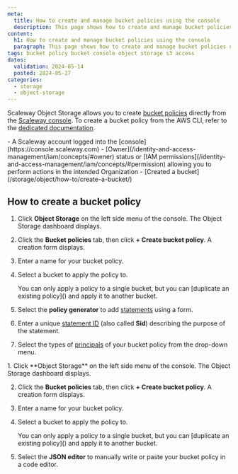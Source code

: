 ```yaml
---
meta:
  title: How to create and manage bucket policies using the console
  description: This page shows how to create and manage bucket policies using the Scaleway console
content:
  h1: How to create and manage bucket policies using the console
  paragraph: This page shows how to create and manage bucket policies using the Scaleway console
tags: bucket policy bucket console object storage s3 access
dates:
  validation: 2024-05-14
  posted: 2024-05-27
categories:
  - storage
  - object-storage
---
```


Scaleway Object Storage allows you to create [bucket policies](/storage/object/concepts/#bucket-policy) directly from the [Scaleway console](https://console.scaleway.com). To create a bucket policy from the AWS CLI, refer to the [dedicated documentation](/storage/object/api-cli/create-bucket-policy/).

<Macro id="storage-bucket-policy" />

<Macro id="requirements" />
- A Scaleway account logged into the [console](https://console.scaleway.com)
- [Owner](/identity-and-access-management/iam/concepts/#owner) status or [IAM permissions](/identity-and-access-management/iam/concepts/#permission) allowing you to perform actions in the intended Organization
- [Created a bucket](/storage/object/how-to/create-a-bucket/)

## How to create a bucket policy

<Tabs id="bucket-policy-gen">
<TabsTab label="Policy generator">

1. Click **Object Storage** on the left side menu of the console. The Object Storage dashboard displays.

2. Click the **Bucket policies** tab, then click **+ Create bucket policy**. A creation form displays.

3. Enter a name for your bucket policy.

4. Select a bucket to apply the policy to. 

    <Message type="note">
      You can only apply a policy to a single bucket, but you can [duplicate an existing policy]() and apply it to another bucket.
    </Message>

5. Select the **policy generator** to add [statements](/storage/object/api-cli/bucket-policy/#statement) using a form.

6. Enter a unique [statement ID](/storage/object/api-cli/bucket-policy/#sid) (also called **Sid**) describing the purpose of the statement.

7. Select the types of [principals](/storage/object/api-cli/bucket-policy/#principal) of your bucket policy from the drop-down menu.

</TabsTab>
<TabsTab label="JSON editor">
1. Click **Object Storage** on the left side menu of the console. The Object Storage dashboard displays.

2. Click the **Bucket policies** tab, then click **+ Create bucket policy**. A creation form displays.

3. Enter a name for your bucket policy.

4. Select a bucket to apply the policy to. 

    <Message type="note">
      You can only apply a policy to a single bucket, but you can [duplicate an existing policy]() and apply it to another bucket.
    </Message>

5. Select the **JSON editor** to manually write or paste your bucket policy in a code editor.

</TabsTab>
</Tabs>